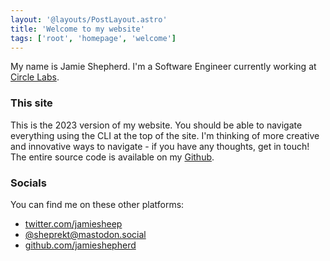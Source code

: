 ```yaml
---
layout: '@layouts/PostLayout.astro'
title: 'Welcome to my website'
tags: ['root', 'homepage', 'welcome']
---
```


My name is Jamie Shepherd. I'm a Software Engineer currently working at [Circle Labs](https://circlelabs.xyz).

### This site

This is the 2023 version of my website. You should be able to navigate everything using the CLI at the top of the site. I'm thinking of more creative and innovative ways to navigate - if you have any thoughts, get in touch! The entire source code is available on my [Github](https://github.com/jamieshepherd/jamiesh23).

### Socials

You can find me on these other platforms:

-   [twitter.com/jamiesheep](https://twitter.com/jamiesheep)
-   [@sheprekt@mastodon.social](https://mastodon.social/@sheprekt)
-   [github.com/jamieshepherd](https://github.com/jamieshepherd)
